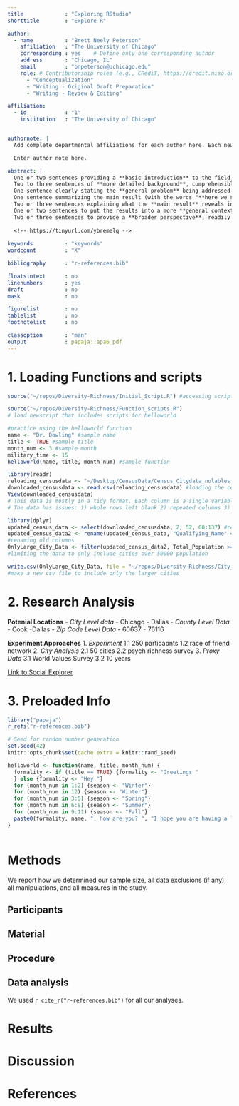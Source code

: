 ```yaml
---
title             : "Exploring RStudio"
shorttitle        : "Explore R"

author: 
  - name          : "Brett Neely Peterson"
    affiliation   : "The University of Chicago"
    corresponding : yes    # Define only one corresponding author
    address       : "Chicago, IL"
    email         : "bnpeterson@uchicago.edu"
    role: # Contributorship roles (e.g., CRediT, https://credit.niso.org/)
      - "Conceptualization"
      - "Writing - Original Draft Preparation"
      - "Writing - Review & Editing"

affiliation:
  - id            : "1"
    institution   : "The University of Chicago"


authornote: |
  Add complete departmental affiliations for each author here. Each new line herein must be indented, like this line.

  Enter author note here.

abstract: |
  One or two sentences providing a **basic introduction** to the field,  comprehensible to a scientist in any discipline.
  Two to three sentences of **more detailed background**, comprehensible  to scientists in related disciplines.
  One sentence clearly stating the **general problem** being addressed by  this particular study.
  One sentence summarizing the main result (with the words "**here we show**" or their equivalent).
  Two or three sentences explaining what the **main result** reveals in direct comparison to what was thought to be the case previously, or how the  main result adds to previous knowledge.
  One or two sentences to put the results into a more **general context**.
  Two or three sentences to provide a **broader perspective**, readily comprehensible to a scientist in any discipline.
  
  <!-- https://tinyurl.com/ybremelq -->
  
keywords          : "keywords"
wordcount         : "X"

bibliography      : "r-references.bib"

floatsintext      : no
linenumbers       : yes
draft             : no
mask              : no

figurelist        : no
tablelist         : no
footnotelist      : no

classoption       : "man"
output            : papaja::apa6_pdf
---
```


# 1. Loading Functions and scripts
<!-- This is the first of the three headers. -->

```r
source("~/repos/Diversity-Richness/Initial_Script.R") #accessing script

```

```r
source("~/repos/Diversity-Richness/Function_scripts.R")
# load newscript that includes scripts for helloworld
```

```r
#practice using the helloworld function
name <- "Dr. Dowling" #sample name
title <- TRUE #sample title
month_num <- 3 #sample month
military_time <- 15
helloworld(name, title, month_num) #sample function

```

```r
library(readr)
reloading_censusdata <- "~/Desktop/CensusData/Census_Citydata_nolables.csv" #making a pathway to the downloaded census data
downloaded_censusdata <- read.csv(reloading_censusdata) #loading the census data with readr
View(downloaded_censusdata)
# This data is mostly in a tidy format. Each column is a single variable (although total pop is repeated several times) and each row is a single observation. Each cell is mostly a single measurement, but many are left blank including whole rows. 
# The data has issues: 1) whole rows left blank 2) repeated columns 3) difficult to use column names

```

```r
library(dplyr)
updated_census_data <- select(downloaded_censusdata, 2, 52, 60:137) #remove unneccesary coumns
updated_census_data2 <- rename(updated_census_data, "Qualifying_Name" = 1, "Area_Name" = 2, "Total_Population" = 3, "Total_Population_Male" = 4, "Total_Population_Female" = 5, "X_Total_Population_Male" =6, "X_Total_Population_Female" = 7, "Total_Population2" = 8, "Total_Population_Under_5_Years" = 9, "Total_Population_5_to_9_Years" = 10, "Total_Population_10_to_14_Years" = 11, "Total_Population_15_to_17_Years" = 12, "Total_Population_18_to_24_Years" = 13, "Total_Population_25_to_34_Years" = 14, "Total_Population_35_to_44_Years" = 15, "Total_Population_45_to_54_Years" = 16, "Total_Population_55_to_64_Years" = 17, "Total_Population_65_to_74_Years" = 18, "Total_Population_75_to_84_Years" = 19, "Total_Population_85_Years_And_Over" = 20,"X_Total_Population_Under_5_Years" = 21, "X_Total_Population_5_to_9_Years" = 22, "X_Total_Population_10_to_14_Years" = 23, "X_Total_Population_15_to_17_Years" = 24, "X_Total_Population_18_to_24_Years" = 25, "X_Total_Population_25_to_34_Years" = 26, "X_Total_Population_35_to_44_Years" = 27, "X_Total_Population_45_to_54_Years" = 28, "X_Total_Population_55_to_64_Years" = 29, "X_Total_Population_65_to_74_Years" = 30, "X_Total_Population_75_to_84_Years" = 31, "X_Total_Population_85_Years_And_Over" = 32, "Total_Population3" = 33, "Total_Population_White_Alone" = 34, "Total_Population_Black_or African_American_Alone" = 35, "Total_Population_American_Indian_And_Native_Alaskan_Alone" = 36, "Total_Population_Asian_Alone" = 37, "Total_Population_Native_Hawaiian_And_Other_Pacific_Islander_Alone" = 38, "Total_Population_Some_Other_Race_Alone" = 39,"Total_Population_Two_Or_More_Races" = 40,"X_Total_Population_White_Alone" =41, "X_Total_Population_Black_or African_American_Alone" = 42, "X_Total_Population_American_Indian_And_Native_Alaskan_Alone" = 43, "X_Total_Population_Asian_Alone" = 44, "X_Total_Population_Native_Hawaiian_And_Other_Pacific_Islander_Alone" = 45, "X_Total_Population_Some_Other_Race_Alone" = 46,"X_Total_Population_Two_Or_More_Races" = 47,"Households" = 48,"Households_Family_Households" = 49,"Households_Married_Couple_Family" = 50,"Households_Other_Family" = 51,"Households_Male_Householder_No_Wife_Present" = 52,"Households_Female_Householder_No_Husband_Present" = 53,"Households_Nonfamily_Households" = 54,"Nonfamily_Households_Male_Householder" = 55,"Nonfamily_Households_Female_Householder" = 56,"X_Households_Family_Households" = 57,"X_Households_Married_Couple_Family" = 58,"X_Households_Other_Family" = 59,"X_Households_Male_Householder_No_Wife_Present" = 60,"X_Households_Female_Householder_No_Husband_Present" = 61,"X_Households_Nonfamily_Households" = 62,"X_Nonfamily_Households_Male_Householder" = 63,"X_Nonfamily_Households_Female_Householder" = 64,"Median_Household_Income" = 65,"Housing_Units" = 66,"Occupied_Housing_Units" = 67,"Owner_Occupied" = 68,"Renter_Occupied" = 69,"X_Owner_Occupied" = 70,"X_Renter_Occupied" = 71,"Population_With_Poverty_Status" = 72,"Poverty_Status_Under_1.00" = 73,"Poverty_Status_1.00_to_1.99" = 74,"Poverty_Status_Under_2.00" = 75,"Poverty_Status_2.00_and_Over" = 76,"X_Poverty_Status_Under_1.00" = 77,"X_Poverty_Status_1.00_to_1.99" = 78,"X_Poverty_Status_Under_2.00" = 79,"X_Poverty_Status_2.00_and_Over" = 80)
#renaming old columns
OnlyLarge_City_Data <- filter(updated_census_data2, Total_Population >= 50000)
#limiting the data to only include cities over 50000 population
```

```r
write.csv(OnlyLarge_City_Data, file = "~/repos/Diversity-Richness/City_Census_Over50000", row.names = FALSE)
#make a new csv file to include only the larger cities


```



# 2. Research Analysis

<!-- These are the two lists. -->

**Potenial Locations**
- *City Level data*
  - Chicago 
  - Dallas
- *County Level Data*
  - Cook
  -Dallas
- *Zip Code Level Data*
  - 60637
  - 76116 

**Experiment Approaches**
1. *Experiment*
  1.1 250 particapnts 
  1.2 race of friend network
2. *City Analysis*
  2.1 50 cities
  2.2 psych richness survey
3. *Proxy Data*
  3.1 World Values Survey
  3.2 10 years 

[Link to Social Explorer](https://www.socialexplorer.com/explore-maps)
<!-- This is the link for the Census Burea Data -->


# 3. Preloaded Info

```r
library("papaja")
r_refs("r-references.bib")


```

```r
# Seed for random number generation
set.seed(42)
knitr::opts_chunk$set(cache.extra = knitr::rand_seed)
```


```r


helloworld <- function(name, title, month_num) {
  formality <- if (title == TRUE) {formality <- "Greetings "
  } else {formality <- "Hey "}
  for (month_num in 1:2) {season <- "Winter"}
  for (month_num in 12) {season <- "Winter"}
  for (month_num in 3:5) {season <- "Spring"}
  for (month_num in 6:8) {season <- "Summer"}
  for (month_num in 9:11) {season <- "Fall"}
  paste0(formality, name, ", how are you? ", "I hope you are having a lovely ", season, "!")
}



```



# Methods
We report how we determined our sample size, all data exclusions (if any), all manipulations, and all measures in the study. <!-- 21-word solution (Simmons, Nelson & Simonsohn, 2012; retrieved from http://ssrn.com/abstract=2160588) -->

## Participants

## Material

## Procedure

## Data analysis
We used `r cite_r("r-references.bib")` for all our analyses.


# Results

# Discussion


\newpage

# References

::: {#refs custom-style="Bibliography"}
:::
